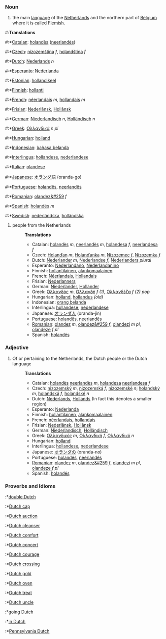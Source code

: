 ===Noun===

#the main [[language]] of the [[Netherlands]] and the northern part of [[Belgium]] where it is called [[Flemish]].

#:'''Translations'''
#:*[[Catalan]]: [[holandès]] ([[neerlandès]])
#:*[[Czech]]: [[nizozemština]] ''f'', [[holandština]] ''f''
#:*[[Dutch]]: [[Nederlands]] ''n''
#:*[[Esperanto]]: [[Nederlanda]]
#:*[[Estonian]]: [[hollandikeel]]
#:*[[Finnish]]: [[hollanti]]
#:*[[French]]: [[néerlandais]] ''m'', [[hollandais]] ''m''
#:*[[Frisian]]: [[Nederlânsk]], [[Hollânsk]]
#:*[[German]]: [[Niederlandisch]] ''n'', [[Holländisch]] ''n''
#:*[[Greek]]: [[Ολλανδικά]] ''n'' ''pl''
#:*[[Hungarian]]: [[holland]]
#:*[[Indonesian]]: [[bahasa belanda]]
#:*[[Interlingua]]: [[hollandese]], [[nederlandese]]
#:*[[Italian]]: [[olandese]]
#:*[[Japanese]]: [[オランダ語]] (oranda-go)
#:*[[Portuguese]]: [[holandês]], [[neerlandês]]
#:*[[Romanian]]: [[olandez&#259]] ''f''
#:*[[Spanish]]: [[holandés]] ''m''
#:*[[Swedish]]: [[nederländska]], [[holländska]]

#people from the Netherlands
#:'''Translations'''
#:*Catalan: [[holandès]] ''m'', [[neerlandès]] ''m'', [[holandesa]] ''f'', [[neerlandesa]] ''f''
#:*Czech: [[Holanďan]] ''m'', [[Holanďanka]] ''m'', [[Nizozemec]] ''f'', [[Nizozemka]] ''f''
#:*Dutch:  [[Nederlander]] ''m'', [[Nederlandse]] ''f'', [[Nederlanders]] ''plural''
#:*Esperanto: [[Nederlandano]], [[Nederlandanino]]
#:*Finnish: [[hollantilainen]], [[alankomaalainen]]
#:*French: [[Néerlandais]], [[Hollandais]]
#:*Frisian: [[Nederlanners]]
#:*German: [[Niederlander]], [[Holländer]]
#:*Greek: [[Ολλανδός]] ''m'', [[Ολλανδή]] ''f'' ''(1)'', [[Ολλανδέζα]] ''f'' ''(2)'' ''pop''
#:*Hungarian: [[holland]], [[hollandus]] ''(old)''
#:*Indonesian: [[orang belanda]]
#:*Interlingua: [[hollandese]], [[nederlandese]]
#:*Japanese: [[オランダ人]] (oranda-jin)
#:*Portuguese: [[holandês]], [[neerlandês]]
#:*[[Romanian]]: [[olandez]] ''m'', [[olandez&#259]] ''f'', [[olandezi]] ''m pl'', [[olandeze]] ''f pl''
#:*Spanish: [[holandés]]

===Adjective===
#Of or pertaining to the Netherlands, the Dutch people or the Dutch language
#:'''Translations'''
#:*Catalan: [[holandès]] [[neerlandès]] ''m'', [[holandesa]] [[neerlandesa]] ''f''
#:*Czech: [[nizozemský]] ''m'', [[nizozemská]]  ''f'', [[nizozemské]] ''n''; [[holandský]] ''m'', [[holandská]] ''f'', [[holandské]] ''n''
#:*Dutch: [[Nederlands]], [[Hollands]] (In fact this denotes a smaller region)
#:*Esperanto: [[Nederlanda]]
#:*Finnish: [[hollantilainen]], [[alankomaalainen]]
#:*French: [[néerlandais]], [[hollandais]]
#:*Frisian: [[Nederlânsk]], [[Hollânsk]]
#:*German: [[Niederlandisch]], [[Holländisch]]
#:*Greek: [[Ολλανδικός]] ''m'', [[Ολλανδική]] ''f'', [[Ολλανδικό]] ''n''
#:*Hungarian: [[holland]]
#:*Interlingua: [[hollandese]], [[nederlandese]]
#:*Japanese: [[オランダの]] (oranda-no)
#:*Portuguese: [[holandês]], [[neerlandês]]
#:*[[Romanian]]: [[olandez]] ''m'', [[olandez&#259]] ''f'', [[olandezi]] ''m pl'', [[olandeze]] ''f pl''
#:*Spanish: [[holandés]]

===Proverbs and Idioms===
:*[[double Dutch]]
:*[[Dutch cap]]
:*[[Dutch auction]]
:*[[Dutch cleanser]]
:*[[Dutch comfort]]
:*[[Dutch concert]]
:*[[Dutch courage]]
:*[[Dutch crossing]]
:*[[Dutch gold]]
:*[[Dutch oven]]
:*[[Dutch treat]]
:*[[Dutch uncle]]
:*[[going Dutch]]
:*[[in Dutch]]
:*[[Pennsylvania Dutch]]